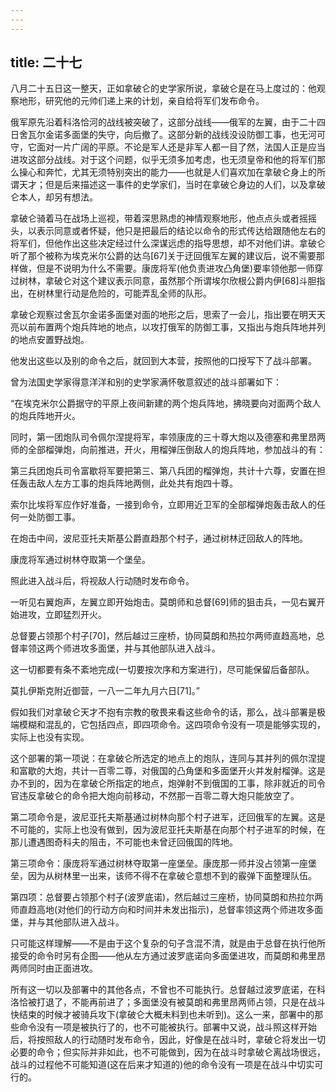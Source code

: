```yaml
---
---
---
```

title: 二十七
---




八月二十五日这一整天，正如拿破仑的史学家所说，拿破仑是在马上度过的：他观察地形，研究他的元帅们递上来的计划，亲自给将军们发布命令。

俄军原先沿着科洛恰河的战线被突破了，这部分战线——俄军的左翼，由于二十四日舍瓦尔金诺多面堡的失守，向后撤了。这部分新的战线没设防御工事，也无河可守，它面对一片广阔的平原。不论是军人还是非军人都一目了然，法国人正是应当进攻这部分战线。对于这个问题，似乎无须多加考虑，也无须皇帝和他的将军们那么操心和奔忙，尤其无须特别突出的能力——也就是人们喜欢加在拿破仑身上的所谓天才；但是后来描述这一事件的史学家们，当时在拿破仑身边的人们，以及拿破仑本人，却另有想法。

拿破仑骑着马在战场上巡视，带着深思熟虑的神情观察地形，他点点头或者摇摇头，以表示同意或者怀疑，他只是把最后的结论以命令的形式传达给跟随他左右的将军们，但他作出这些决定经过什么深谋远虑的指导思想，却不对他们讲。拿破仑听了那个被称为埃克米尔公爵的达乌[67]关于迂回俄军左翼的建议后，说不需要那样做，但是不说明为什么不需要。康庞将军(他负责进攻凸角堡)要率领他那一师穿过树林，拿破仑对这个建议表示同意，虽然那个所谓埃尔欣根公爵内伊[68]斗胆指出，在树林里行动是危险的，可能弄乱全师的队形。

拿破仑观察过舍瓦尔金诺多面堡对面的地形之后，思索了一会儿，指出要在明天天亮以前布置两个炮兵阵地的地点，以攻打俄军的防御工事，又指出与炮兵阵地并列的地点安置野战炮。

他发出这些以及别的命令之后，就回到大本营，按照他的口授写下了战斗部署。

曾为法国史学家得意洋洋和别的史学家满怀敬意叙述的战斗部署如下：

“在埃克米尔公爵据守的平原上夜间新建的两个炮兵阵地，拂晓要向对面两个敌人的炮兵阵地开火。

同时，第一团炮队司令佩尔涅提将军，率领康庞的三十尊大炮以及德塞和弗里昂两师的全部榴弹炮，向前推进，开火，用榴弹压倒敌人的炮兵阵地，参加战斗的有：



第三兵团炮兵司令富歇将军要把第三、第八兵团的榴弹炮，共计十六尊，安置在担任轰击敌人左方工事的炮兵阵地两侧，此处共有炮四十尊。

索尔比埃将军应作好准备，一接到命令，立即用近卫军的全部榴弹炮轰击敌人的任何一处防御工事。

在炮击中间，波尼亚托夫斯基公爵直趋那个村子，通过树林迂回敌人的阵地。

康庞将军通过树林夺取第一个堡垒。

照此进入战斗后，将视敌人行动随时发布命令。

一听见右翼炮声，左翼立即开始炮击。莫朗师和总督[69]师的狙击兵，一见右翼开始进攻，立即猛烈开火。

总督要占领那个村子[70]，然后越过三座桥，协同莫朗和热拉尔两师直趋高地，总督率领这两个师进攻多面堡，并与其他部队进入战斗。

这一切都要有条不紊地完成(一切要按次序和方案进行)，尽可能保留后备部队。

莫扎伊斯克附近御营，一八一二年九月六日[71]。”

假如我们对拿破仑天才不抱有宗教的敬畏来看这些命令的话，那么，战斗部署是极端模糊和混乱的，它包括四点，即四项命令。这四项命令没有一项是能够实现的，实际上也没有实现。

这个部署的第一项说：在拿破仑所选定的地点上的炮队，连同与其并列的佩尔涅提和富歇的大炮，共计一百零二尊，对俄国的凸角堡和多面堡开火并发射榴弹。这是办不到的，因为在拿破仑所指定的地点，炮弹射不到俄国的工事，除非就近的司令官违反拿破仑的命令把大炮向前移动，不然那一百零二尊大炮只能放空了。

第二项命令是，波尼亚托夫斯基通过树林向那个村子进军，迂回俄军的左翼。这是不可能的，实际上也没有做到，因为波尼亚托夫斯基在向那个村子进军的时候，在那儿遭遇图奇科夫的阻击，不可能也未曾迂回俄国的阵地。

第三项命令：康庞将军通过树林夺取第一座堡垒。康庞那一师并没占领第一座堡垒，因为从树林里一出来，该师不得不在拿破仑意想不到的霰弹下面整理队伍。

第四项：总督要占领那个村子(波罗底诺)，然后越过三座桥，协同莫朗和热拉尔两师直趋高地(对他们的行动方向和时间并未发出指示)，总督率领这两个师进攻多面堡，并与其他部队进入战斗。

只可能这样理解——不是由于这个复杂的句子含混不清，就是由于总督在执行他所接受的命令时另有企图——他从左方通过波罗底诺向多面堡进攻，而莫朗和弗里昂两师同时由正面进攻。

所有这一切以及部署中的其他各点，不曾也不可能执行。总督越过波罗底诺，在科洛恰被打退了，不能再前进了；多面堡没有被莫朗和弗里昂两师占领，只是在战斗快结束的时候才被骑兵攻下(拿破仑大概未料到也未听到)。这么一来，部署中的那些命令没有一项是被执行了的，也不可能被执行。部署中又说，战斗照这样开始后，将按照敌人的行动随时发布命令，因此，好像是在战斗时，拿破仑将发出一切必要的命令；但实际并非如此，也不可能做到，因为在战斗时拿破仑离战场很远，战斗的过程他不可能知道(这在后来才知道的)他的命令没有一项是在战斗中切实可行的。